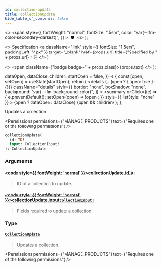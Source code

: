 ```yaml
---
id: collection-update
title: collectionUpdate
hide_table_of_contents: false
---
```


  <>
    <span
      style={{
        fontWeight: "normal",
        fontSize: ".5em",
        color: "var(--ifm-color-secondary-darkest)",
      }}
    >
      &nbsp;●&nbsp;
    </span>
  </>
);

  <>
    Specification
    <a
      className="link"
      style={{ fontSize: "1.5em", paddingLeft: "4px" }}
      target="\_blank"
      href={props.url}
      title={"Specified by " + props.url}
    >
      ⎘
    </a>
  </>
);

  <>
    <span className={"badge badge--" + props.class}>{props.text}</span>
  </>
);


  dataOpen,
  dataClose,
  children,
  startOpen = false,
}) => {
  const [open, setOpen] = useState(startOpen);
  return (
    <details
      {...(open ? { open: true } : {})}
      className="details"
      style={{
        border: "none",
        boxShadow: "none",
        background: "var(--ifm-background-color)",
      }}
    >
      <summary
        onClick={(e) => {
          e.preventDefault();
          setOpen((open) => !open);
        }}
        style={{ listStyle: "none" }}
      >
        {open ? dataOpen : dataClose}
      </summary>
      {open && children}
    </details>
  );
};

Updates a collection.

<Permissions
  permissions={"MANAGE_PRODUCTS"}
  text={"Requires one of the following permissions"}
/>

```graphql
collectionUpdate(
  id: ID!
  input: CollectionInput!
): CollectionUpdate
```

### Arguments

#### [<code style={{ fontWeight: 'normal' }}>collectionUpdate.<b>id</b></code>](#)<Bullet />[`ID!`](../../../api-reference/miscellaneous/scalars/id) <Badge class="secondary" text="non-null"/> <Badge class="secondary" text="scalar"/>

> ID of a collection to update.

#### [<code style={{ fontWeight: 'normal' }}>collectionUpdate.<b>input</b></code>](#)<Bullet />[`CollectionInput!`](../../../api-reference/products/inputs/collection-input) <Badge class="secondary" text="non-null"/> <Badge class="secondary" text="input"/>

> Fields required to update a collection.

### Type

#### [`CollectionUpdate`](../../../api-reference/products/objects/collection-update) <Badge class="secondary" text="object"/>

> Updates a collection.

<Permissions
  permissions={"MANAGE_PRODUCTS"}
  text={"Requires one of the following permissions"}
/>

